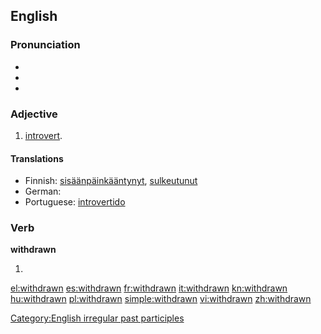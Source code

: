 ==English==

===Pronunciation===
* {{IPA|/'wɪθdɻɑʊn/}}
* {{audio|en-us-withdrawn.ogg|Audio (US)}}
* {{rhymes|ɔːn}}

===Adjective===
{{en-adj}}

# [[introvert]].

====Translations====
* Finnish: [[sisäänpäinkääntynyt]], [[sulkeutunut]]
* German: {{t+|de|verschlossen}}
* Portuguese: [[introvertido]]

===Verb===
'''withdrawn'''

# {{past participle of|[[withdraw]]}}

[[Category:English irregular past participles]]

[[el:withdrawn]]
[[es:withdrawn]]
[[fr:withdrawn]]
[[it:withdrawn]]
[[kn:withdrawn]]
[[hu:withdrawn]]
[[pl:withdrawn]]
[[simple:withdrawn]]
[[vi:withdrawn]]
[[zh:withdrawn]]